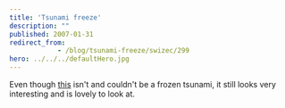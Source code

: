 ```yaml
---
title: 'Tsunami freeze'
description: ""
published: 2007-01-31
redirect_from: 
            - /blog/tsunami-freeze/swizec/299
hero: ../../../defaultHero.jpg
---
```


Even though [this](http://www.harkvideos.com/arctic.htm) isn't and couldn't be a frozen tsunami, it still looks very interesting and is lovely to look at.
